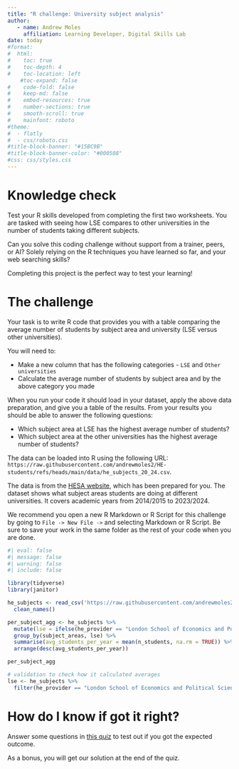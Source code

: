 ```yaml
---
title: "R challenge: University subject analysis"
author:
   - name: Andrew Moles
     affiliation: Learning Developer, Digital Skills Lab
date: today
#format:
#  html:
#    toc: true
#    toc-depth: 4
#    toc-location: left
    #toc-expand: false
#    code-fold: false
#    keep-md: false
#    embed-resources: true
#    number-sections: true
#    smooth-scroll: true
#    mainfont: roboto
#theme: 
#  - flatly
#  - css/roboto.css
#title-block-banner: "#15BC9B"
#title-block-banner-color: "#000508"
#css: css/styles.css
---
```


# Knowledge check

Test your R skills developed from completing the first two worksheets. You are tasked with seeing how LSE compares to other universities in the number of students taking different subjects. 

Can you solve this coding challenge without support from a trainer, peers, or AI? Solely relying on the R techniques you have learned so far, and your web searching skills?

Completing this project is the perfect way to test your learning!

# The challenge

Your task is to write R code that provides you with a table comparing the average number of students by subject area and university (LSE versus other universities). 

You will need to: 

- Make a new column that has the following categories - `LSE` and `Other universities`
- Calculate the average number of students by subject area and by the above category you made

When you run your code it should load in your dataset, apply the above data preparation, and give you a table of the results. From your results you should be able to answer the following questions:

- Which subject area at LSE has the highest average number of students?   
- Which subject area at the other universities has the highest average number of students?

The data can be loaded into R using the following URL: `https://raw.githubusercontent.com/andrewmoles2/HE-students/refs/heads/main/data/he_subjects_20_24.csv`. 

The data is from the [HESA website](https://www.hesa.ac.uk/data-and-analysis/students){target='_blank'}, which has been prepared for you. The dataset shows what subject areas students are doing at different universities. It covers academic years from 2014/2015 to 2023/2024.

We recommend you open a new R Markdown or R Script for this challenge by going to `File -> New File ->` and selecting Markdown or R Script. Be sure to save your work in the same folder as the rest of your code when you are done. 


```r
#| eval: false
#| message: false
#| warning: false
#| include: false

library(tidyverse)
library(janitor)

he_subjects <- read_csv('https://raw.githubusercontent.com/andrewmoles2/HE-students/refs/heads/main/data/he_subjects_20_24.csv') %>%
  clean_names()

per_subject_agg <- he_subjects %>%
  mutate(lse = ifelse(he_provider == "London School of Economics and Political Science", "LSE", "Other universities")) %>%
  group_by(subject_areas, lse) %>%
  summarise(avg_students_per_year = mean(n_students, na.rm = TRUE)) %>%
  arrange(desc(avg_students_per_year))

per_subject_agg

# validation to check how it calculated averages
lse <- he_subjects %>%
  filter(he_provider == "London School of Economics and Political Science")
```

# How do I know if got it right?

Answer some questions in [this quiz](https://forms.office.com/e/W0t7pRQX9i) to test out if you got the expected outcome. 

As a bonus, you will get our solution at the end of the quiz. 

